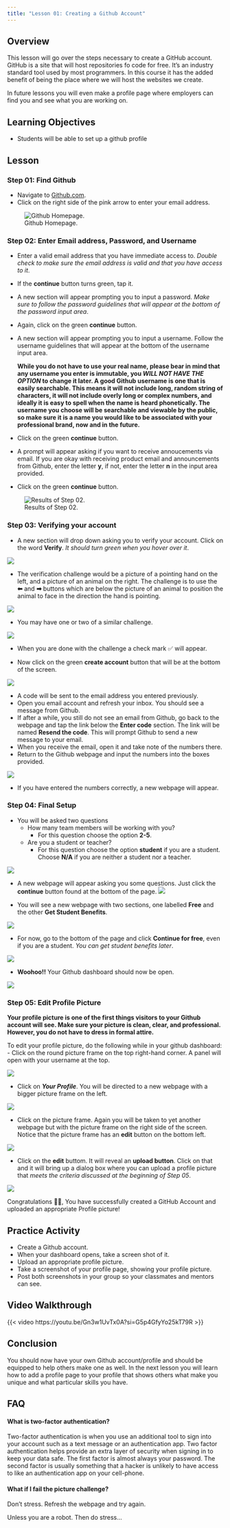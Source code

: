 ```yaml
---
title: "Lesson 01: Creating a Github Account"
---
```


## Overview

This lesson will go over the steps necessary to create a GitHub account. GitHub is a site that will host repositories fo code for free. It's an industry standard tool used by most programmers. In this course it has the added benefit of being the place where we will host the websites we create.

In future lessons you will even make a profile page where employers can find you and see what you are working on.

## Learning Objectives

-   Students will be able to set up a github profile

## Lesson

### Step 01: Find Github

-   Navigate to [Github.com](https://github.com/signup?ref_cta=Sign+up&ref_loc=header+logged+out&ref_page=%2F&source=header-home).
-   Click on the right side of the pink arrow to enter your email address.

![Github Homepage.](/images/step01.png)

### Step 02: Enter Email address, Password, and Username

-   Enter a valid email address that you have immediate access to. *Double check to make sure the email address is valid and that you have access to it*.

-   If the **continue** button turns green, tap it.

-   A new section will appear prompting you to input a password. *Make sure to follow the password guidelines that will appear at the bottom of the password input area*.

-   Again, click on the green **continue** button.

-   A new section will appear prompting you to input a username. Follow the username guidelines that will appear at the bottom of the username input area.

    **While you do not have to use your real name, please bear in mind that any username you enter is immutable, you *WILL NOT HAVE THE OPTION* to change it later. A good Github username is one that is easily searchable. This means it will not include long, random string of characters, it will not include overly long or complex numbers, and ideally it is easy to spell when the name is heard phonetically. The username you choose will be searchable and viewable by the public, so make sure it is a name you would like to be associated with your professional brand, now and in the future.**

-   Click on the green **continue** button.

-   A prompt will appear asking if you want to receive annoucements via email. If you are okay with receiving product email and announcements from Github, enter the letter **y**, if not, enter the letter **n** in the input area provided.

-   Click on the green **continue** button.

![Results of Step 02.](/images/step02.png)

### Step 03: Verifying your account

-   A new section will drop down asking you to verify your account. Click on the word **Verify**. *It should turn green when you hover over it*.

![](/images/step03-verify01.png)

-   The verification challenge would be a picture of a pointing hand on the left, and a picture of an animal on the right. The challenge is to use the **⬅** and **➡** buttons which are below the picture of an animal to position the animal to face in the direction the hand is pointing.

![](/images/step03-verify02.png)

-   You may have one or two of a similar challenge.

![](/images/step03-verify03.png)

-   When you are done with the challenge a check mark ✅ will appear.

-   Now click on the green **create account** button that will be at the bottom of the screen.

![](/images/step03-verify04.png)

-   A code will be sent to the email address you entered previously.
-   Open you email account and refresh your inbox. You should see a message from Github.
-   If after a while, you still do not see an email from Github, go back to the webpage and tap the link below the **Enter code** section. The link will be named **Resend the code**. This will prompt Github to send a new message to your email.
-   When you receive the email, open it and take note of the numbers there.
-   Return to the Github webpage and input the numbers into the boxes provided.

![](/images/step03-verify05.png)

-   If you have entered the numbers correctly, a new webpage will appear.

### Step 04: Final Setup

-   You will be asked two questions
    -   How many team members will be working with you?
        -   For this question choose the option **2-5**.
    -   Are you a student or teacher?
        -   For this question choose the option **student** if you are a student. Choose **N/A** if you are neither a student nor a teacher.

![](/images/step04-final01.png)

-   A new webpage will appear asking you some questions. Just click the **continue** button found at the bottom of the page. ![](/images/step04-final02.png)

-   You will see a new webpage with two sections, one labelled **Free** and the other **Get Student Benefits**.

![](/images/step04-final03.png)

-   For now, go to the bottom of the page and click **Continue for free**, even if you are a student. *You can get student benefits later*.

![](/images/step04-final04.png)

-   **Woohoo!!** Your Github dashboard should now be open.

![](/images/dashboard.png)

### Step 05: Edit Profile Picture

**Your profile picture is one of the first things visitors to your Github account will see. Make sure your picture is clean, clear, and professional. However, you do not have to dress in formal attire.**

To edit your profile picture, do the following while in your github dashboard: - Click on the round picture frame on the top right-hand corner. A panel will open with your username at the top.

![](/images/dashboard-profile01.png)

-   Click on ***Your Profile***. You will be directed to a new webpage with a bigger picture frame on the left.

![](/images/dashboard-profile02.png)

-   Click on the picture frame. Again you will be taken to yet another webpage but with the picture frame on the right side of the screen. Notice that the picture frame has an **edit** button on the bottom left.

![](/images/dashboard-profile03.png)

-   Click on the **edit** buttom. It will reveal an **upload button**. Click on that and it will bring up a dialog box where you can upload a profile picture that *meets the criteria discussed at the beginning of Step 05*.

![](/images/dashboard-profile04.png)

Congratulations 🎉😎, You have successfully created a GitHub Account and uploaded an appropriate Profile picture!

## Practice Activity

-   Create a Github account.
-   When your dashboard opens, take a screen shot of it.
-   Upload an appropriate profile picture.
-   Take a screenshot of your profile page, showing your profile picture.
-   Post both screenshots in your group so your classmates and mentors can see.

## Video Walkthrough

{{< video https://youtu.be/Gn3w1UvTx0A?si=G5p4GfyYo25kT79R >}}

## Conclusion

You should now have your own Github account/profile and should be equipped to help others make one as well. In the next lesson you will learn how to add a profile page to your profile that shows others what make you unique and what particular skills you have.

## FAQ

#### What is two-factor authentication?

Two-factor authentication is when you use an additional tool to sign into your account such as a text message or an authentication app. Two factor authentication helps provide an extra layer of security when signing in to keep your data safe. The first factor is almost always your password. The second factor is usually something that a hacker is unlikely to have access to like an authentication app on your cell-phone.

#### What if I fail the picture challenge?

Don't stress. Refresh the webpage and try again.

Unless you are a robot. Then do stress...

